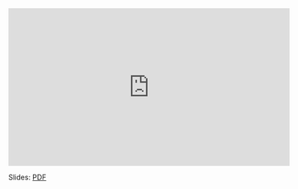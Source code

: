 
<iframe width="560" height="315" src="https://www.youtube.com/embed/xbLim5imqe4?rel=0" frameborder="0" allowfullscreen></iframe>

Slides: [PDF](http://sp19-001.cds101.com/doc/data_distributions_03_probability_mass_functions.pdf)
